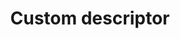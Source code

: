 ---
title: 'Custom descriptor'
description: 'How to add a custom row-level text evaluator.'
noindex: "true"
---